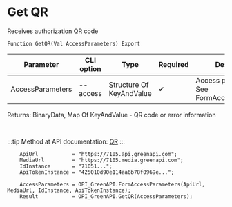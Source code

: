 ﻿---
sidebar_position: 7
---


# Get QR
 Receives authorization QR code



`Function GetQR(Val AccessParameters) Export`

  | Parameter | CLI option | Type | Required | Description |
  |-|-|-|-|-|
  | AccessParameters | --access | Structure Of KeyAndValue | &#x2714; | Access parameters. See FormAccessParameters |

  
  Returns:  BinaryData, Map Of KeyAndValue - QR code or error information

<br/>

:::tip
Method at API documentation: [QR](https://green-api.com/docs/api/account/QR/)
:::
<br/>



```bsl title="1C:Enterprise/OneScript code example"
    ApiUrl           = "https://7105.api.greenapi.com";
    MediaUrl         = "https://7105.media.greenapi.com";
    IdInstance       = "71051...";
    ApiTokenInstance = "425010d90e114aa6b78f0969e...";

    AccessParameters = OPI_GreenAPI.FormAccessParameters(ApiUrl, MediaUrl, IdInstance, ApiTokenInstance);
    Result           = OPI_GreenAPI.GetQR(AccessParameters);
```
 




